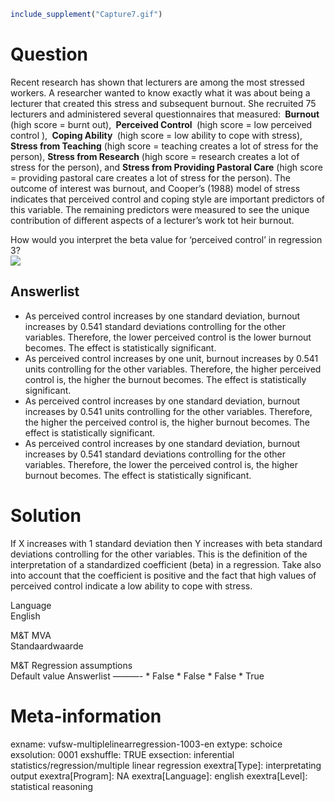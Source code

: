 ```r
include_supplement("Capture7.gif")
```

Question
========
  
Recent research has shown that lecturers are among the most stressed
workers. A researcher wanted to know exactly what it was about being a
lecturer that created this stress and subsequent burnout. She recruited
75 lecturers and administered several questionnaires that measured:
** Burnout ** (high score = burnt out), ** Perceived Control ** (high
score = low perceived control ), ** Coping Ability ** (high score = low
ability to cope with stress), **Stress from Teaching** (high score =
teaching creates a lot of stress for the person), **Stress from
Research** (high score = research creates a lot of stress for the
person), and **Stress from Providing Pastoral Care** (high score =
providing pastoral care creates a lot of stress for the person). The
outcome of interest was burnout, and Cooper’s (1988) model of stress
indicates that perceived control and coping style are important
predictors of this variable. The remaining predictors were measured to
see the unique contribution of different aspects of a lecturer’s work
tot heir burnout.  
  
How would you interpret the beta value for ‘perceived control’ in
regression 3?  
![](Capture7.gif)

Answerlist
----------
* As perceived control increases by one standard deviation, burnout
  increases by 0.541 standard deviations controlling for the other
  variables. Therefore, the lower perceived control is the lower burnout
  becomes. The effect is statistically significant.
* As perceived control increases by one unit, burnout increases by 0.541
  units controlling for the other variables. Therefore, the higher
  perceived control is, the higher the burnout becomes. The effect is
  statistically significant.
* As perceived control increases by one standard deviation, burnout
  increases by 0.541 units controlling for the other variables. Therefore,
  the higher the perceived control is, the higher burnout becomes. The
  effect is statistically significant.
* As perceived control increases by one standard deviation, burnout
  increases by 0.541 standard deviations controlling for the other
  variables. Therefore, the lower the perceived control is, the higher
  burnout becomes. The effect is statistically significant.

Solution
========





If X increases with 1 standard deviation then Y increases with beta
standard deviations controlling for the other variables. This is the
definition of the interpretation of a standardized coefficient (beta) in
a regression. Take also into account that the coefficient is positive
and the fact that high values of perceived control indicate a low
ability to cope with stress.





Language  
English

M&T MVA  
Standaardwaarde

M&T Regression assumptions  
Default value
Answerlist
----------
* False
* False
* False
* True

Meta-information
================
exname: vufsw-multiplelinearregression-1003-en
extype: schoice
exsolution: 0001
exshuffle: TRUE
exsection: inferential statistics/regression/multiple linear regression
exextra[Type]: interpretating output
exextra[Program]: NA
exextra[Language]: english
exextra[Level]: statistical reasoning

